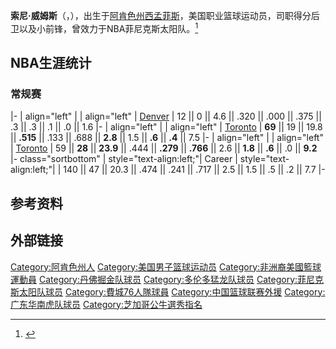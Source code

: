 {{Infobox basketball biography
| name         = 索尼·维姆斯
| image        = Sonny Weems 13 Anadolu Efes EuroLeague 20180321 (4) (cropped).jpg
| position     = [[得分後衛|得分後衛]] / [[小前鋒|小前鋒]]
| height_ft    = 6
| height_in    = 6
| weight_lbs   = 205
| league       = [[中國男子籃球職業聯賽|CBA]]
| team         = 廣東華南虎
| number       = 13
| nationality  = {{USA}}
| birth_date   = {{birth date and age|1986|7|8}}
| birth_place  = {{USA}}[[阿肯色州|阿肯色州]][[西孟菲斯|西孟菲斯]]
| college      = [[阿肯色大学史密斯堡分校|阿肯色大学史密斯堡分校]]（2004–2006）<br>[[阿肯色大学|阿肯色大学]]（2006-2008）
| draft_year   = 2008
| draft_round  = 2
| draft_pick   = 39
| draft_team   = [[芝加哥公牛|芝加哥公牛]]
| career_start = 2008
| career_end   = 
| years1       = 2008-2009
| team1        = [[丹佛掘金|丹佛掘金]]
| years2       = 2008-2009
| team2        = →[[科罗拉多14人队|科罗拉多14人队]]([[NBA发展联盟|发展联盟]])
| years3       = 2009-2011
| team3        = [[多伦多猛龙|多伦多猛龙]]
| years4       = 2011-2012
| team4        = [[萨尔基利斯|萨尔基利斯]]([[立陶宛篮球联赛|立陶宛]])
| years5       = 2012-2015
| team5        = [[莫斯科中央陆军篮球俱乐部|莫斯科中央陆军]]([[俄罗斯篮球超级联赛|俄罗斯]])
| years6       = 2015-2016
| team6        = [[菲尼克斯太阳|菲尼克斯太阳]]
| years7       = 2016
| team7        = [[費城76人|費城76人]]
| years8       = 2016-2017
| team8        = [[Maccabi_Tel_Aviv|Maccabi Tel Aviv]]([[歐洲籃球聯賽|歐洲]])
| years9       = 2017-2018
| team9        = [[浙江稠州金牛籃球俱樂部|浙江金牛]]
| years10       = 2018
| team10        = Anadolu Efes
| years11       = 2018-現在
| team11        = [[廣東宏遠籃球俱樂部|廣東華南虎]]
| highlights   =
| bbr          = 
| letter       = 
}}
'''索尼·威姆斯'''（{{lang-en|'''Sonny Weems'''}}，{{bd|1986年|7月8日|}}），出生于[[阿肯色州|阿肯色州]][[西孟菲斯|西孟菲斯]]，美国职业篮球运动员，司职得分后卫以及小前锋，曾效力于NBA菲尼克斯太阳队。<ref>{{Cite web|title=实至名归！广东队外援威姆斯当选CBA总决赛MVP|url=https://sports.sina.com.cn/basketball/cba/2020-08-15/doc-iivhuipn8868696.shtml|accessdate=2020-08-16|date=2020-08-15|last=|work=新浪体育}}</ref>

== NBA生涯统计 ==
=== 常规赛 ===
{{NBA player statistics start}}
|-
| align="left" | {{nbay|2008}}
| align="left" | [[2008–09_Denver_Nuggets_season|Denver]]
| 12 || 0 || 4.6 || .320 || .000 || .375 || .3 || .3 || .1 || .0 || 1.6
|-
| align="left" | {{nbay|2009}}
| align="left" | [[2009–10_Toronto_Raptors_season|Toronto]]
| '''69''' || 19 || 19.8 || '''.515''' || .133 || .688 || '''2.8''' || 1.5 || '''.6''' || '''.4''' || 7.5
|-
| align="left" | {{nbay|2010}}
| align="left" | [[2010–11_Toronto_Raptors_season|Toronto]]
| 59 || '''28''' || '''23.9''' || .444 || '''.279''' || '''.766''' || 2.6 || '''1.8''' || '''.6''' || .0 || '''9.2'''
|- class="sortbottom"
| style="text-align:left;"| Career
| style="text-align:left;"|
| 140 || 47 || 20.3 || .474 || .241 || .717 || 2.5 || 1.5 || .5 || .2 || 7.7
|-
{{s-end}}

== 参考资料 ==
{{reflist}}

== 外部链接 ==

{{2008 NBA Draft}}
{{2018-19赛季CBA总冠军|1}}
{{2019-20赛季CBA总冠军|1}}
{{2020-21赛季CBA总冠军|1}}
{{CBA总决赛最有价值球员}}

{{Authority control}}
{{DEFAULTSORT:Weems, Sonny}}
[[Category:阿肯色州人|Category:阿肯色州人]]
[[Category:美国男子篮球运动员|Category:美国男子篮球运动员]]
[[Category:非洲裔美國籃球運動員|Category:非洲裔美國籃球運動員]]
[[Category:丹佛掘金队球员|Category:丹佛掘金队球员]]
[[Category:多伦多猛龙队球员|Category:多伦多猛龙队球员]]
[[Category:菲尼克斯太阳队球员|Category:菲尼克斯太阳队球员]]
[[Category:費城76人隊球員|Category:費城76人隊球員]]
[[Category:中国篮球联赛外援|Category:中国篮球联赛外援]]
[[Category:广东华南虎队球员|Category:广东华南虎队球员]]
[[Category:芝加哥公牛選秀指名|Category:芝加哥公牛選秀指名]]